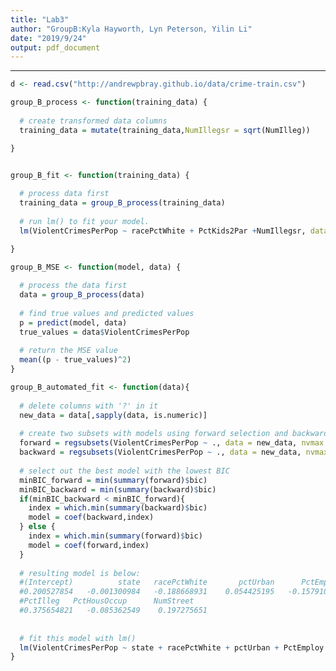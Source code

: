 ```yaml
---
title: "Lab3"
author: "GroupB:Kyla Hayworth, Lyn Peterson, Yilin Li"
date: "2019/9/24"
output: pdf_document
---
```


* * *

```r
d <- read.csv("http://andrewpbray.github.io/data/crime-train.csv")

group_B_process <- function(training_data) {
  
  # create transformed data columns
  training_data = mutate(training_data,NumIllegsr = sqrt(NumIlleg))

}


group_B_fit <- function(training_data) {
  
  # process data first
  training_data = group_B_process(training_data)
  
  # run lm() to fit your model.
  lm(ViolentCrimesPerPop ~ racePctWhite + PctKids2Par +NumIllegsr, data = training_data)

}

group_B_MSE <- function(model, data) {
  
  # process the data first 
  data = group_B_process(data)
  
  # find true values and predicted values
  p = predict(model, data)
  true_values = data$ViolentCrimesPerPop
  
  # return the MSE value 
  mean((p - true_values)^2)
}

group_B_automated_fit <- function(data){
  
  # delete columns with '?' in it
  new_data = data[,sapply(data, is.numeric)]
  
  # create two subsets with models using forward selection and backward selection seperately. 
  forward = regsubsets(ViolentCrimesPerPop ~ ., data = new_data, nvmax = 25, method = "forward")
  backward = regsubsets(ViolentCrimesPerPop ~ ., data = new_data, nvmax = 25, method = "backward")
  
  # select out the best model with the lowest BIC
  minBIC_forward = min(summary(forward)$bic)
  minBIC_backward = min(summary(backward)$bic)
  if(minBIC_backward < minBIC_forward){
    index = which.min(summary(backward)$bic)
    model = coef(backward,index)
  } else {
    index = which.min(summary(forward)$bic)
    model = coef(forward,index)
  }
  
  # resulting model is below:
  #(Intercept)          state   racePctWhite       pctUrban      PctEmploy MalePctDivorce   FemalePctDiv     PersPerFam    
  #0.200527854   -0.001300984   -0.188668931    0.054425195   -0.157910910    0.354996125   -0.041471460    0.158280517    
  #PctIlleg   PctHousOccup      NumStreet                                                                                 
  #0.375654821   -0.085362549    0.197275651 
  
  
  # fit this model with lm()
  lm(ViolentCrimesPerPop ~ state + racePctWhite + pctUrban + PctEmploy + MalePctDivorce + FemalePctDiv + PersPerFam + PctIlleg + PctHousOccup + NumStreet , data = new_data)
}
```
